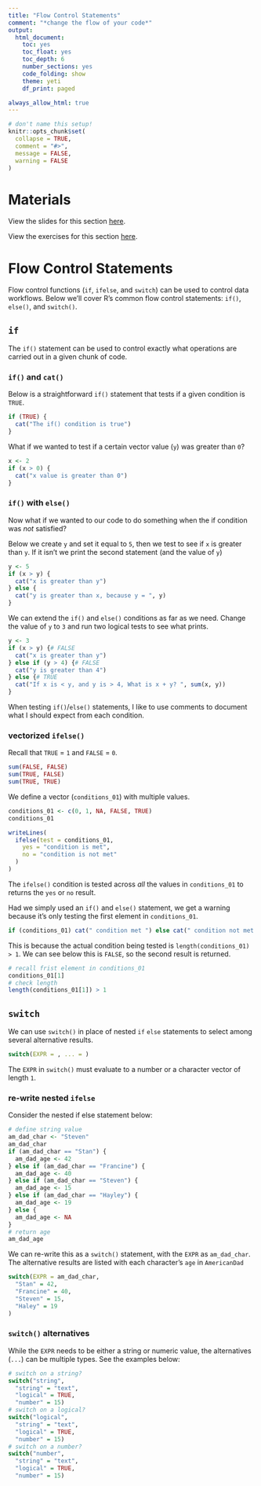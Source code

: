 ```yaml
---
title: "Flow Control Statements"
comment: "*change the flow of your code*"
output: 
  html_document: 
    toc: yes
    toc_float: yes
    toc_depth: 6
    number_sections: yes
    code_folding: show
    theme: yeti
    df_print: paged

always_allow_html: true
---
```


```r
# don't name this setup!
knitr::opts_chunk$set(
  collapse = TRUE,
  comment = "#>",
  message = FALSE,
  warning = FALSE
)
```

# Materials 

View the slides for this section [here](https://mjfrigaard.github.io/csuc-data-journalism/slides.html).

View the exercises for this section [here](https://mjfrigaard.github.io/csuc-data-journalism/lessons-exercises.html).

# Flow Control Statements

Flow control functions (`if`, `ifelse`, and `switch`) can be used to control data workflows. Below we'll cover R's common flow control statements: `if()`, `else()`, and `switch()`.

## `if` {.tabset}

The `if()` statement can be used to control exactly what operations are carried out in a given chunk of code.

### `if()` and `cat()`

Below is a straightforward `if()` statement that tests if a given condition is `TRUE`.

```r
if (TRUE) {
  cat("The if() condition is true")
}
```

What if we wanted to test if a certain vector value (`y`) was greater than `0`?

```r
x <- 2
if (x > 0) {
  cat("x value is greater than 0")
}
```

### `if()` with `else()`

Now what if we wanted to our code to do something when the if condition was *not* satisfied?

Below we create `y` and set it equal to `5`, then we test to see if `x` is greater than `y`. If it isn't we print the second statement (and the value of `y`)

```r
y <- 5
if (x > y) {
  cat("x is greater than y")
} else {
  cat("y is greater than x, because y = ", y)
}
```

We can extend the `if()` and `else()` conditions as far as we need.  Change the value of `y` to `3` and run two logical tests to see what prints.

```r
y <- 3
if (x > y) {# FALSE
  cat("x is greater than y")
} else if (y > 4) {# FALSE
  cat("y is greater than 4")
} else {# TRUE
  cat("If x is < y, and y is > 4, What is x + y? ", sum(x, y))
}
```

When testing `if()`/`else()` statements, I like to use comments to document what I should expect from each condition.

### vectorized `ifelse()`

Recall that `TRUE` = `1` and `FALSE` = `0`.

```r
sum(FALSE, FALSE)
sum(TRUE, FALSE)
sum(TRUE, TRUE)
```

We define a vector (`conditions_01`) with multiple values.

```r
conditions_01 <- c(0, 1, NA, FALSE, TRUE)
conditions_01
```

```r
writeLines(
  ifelse(test = conditions_01,
    yes = "condition is met",
    no = "condition is not met"
  )
)
```

The `ifelse()` condition is tested across *all* the values in `conditions_01` to returns the `yes` or `no` result.

Had we simply used an `if()` and `else()` statement, we get a warning because it's only testing the first element in `conditions_01`.

```r
if (conditions_01) cat(" condition met ") else cat(" condition not met ")
```

This is because the actual condition being tested is `length(conditions_01) > 1`. We can see below this is `FALSE`, so the second result is returned.

```r
# recall frist element in conditions_01
conditions_01[1]
# check length
length(conditions_01[1]) > 1
```

## `switch` {.tabset}

We can use `switch()` in place of nested `if` `else` statements to select among several alternative results.

```r
switch(EXPR = , ... = )
```

The `EXPR` in `switch()` must evaluate to a number or a character vector of length `1`.

### re-write nested `ifelse`

Consider the nested if else statement below:

```r
# define string value
am_dad_char <- "Steven"
am_dad_char
if (am_dad_char == "Stan") {
  am_dad_age <- 42
} else if (am_dad_char == "Francine") {
  am_dad_age <- 40
} else if (am_dad_char == "Steven") {
  am_dad_age <- 15
} else if (am_dad_char == "Hayley") {
  am_dad_age <- 19
} else {
  am_dad_age <- NA
}
# return age
am_dad_age
```

We can re-write this as a `switch()` statement, with the `EXPR` as `am_dad_char`. The alternative results are listed with each character's `age` in `AmericanDad`

```r
switch(EXPR = am_dad_char,
  "Stan" = 42,
  "Francine" = 40,
  "Steven" = 15,
  "Haley" = 19
)
```

### `switch()` alternatives

While the `EXPR` needs to be either a string or numeric value, the alternatives (`...`) can be multiple types. See the examples below:

```r
# switch on a string?
switch("string",
  "string" = "text",
  "logical" = TRUE,
  "number" = 15)
# switch on a logical?
switch("logical",
  "string" = "text",
  "logical" = TRUE,
  "number" = 15)
# switch on a number?
switch("number",
  "string" = "text",
  "logical" = TRUE,
  "number" = 15)
```


